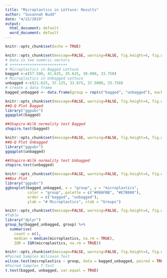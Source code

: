 ```yaml
---
title: "Microplastics in Lettuce: Results"
author: "Susannah Budd"
date: "4/22/2019"
output: 
  html_document: default
  word_document: default
---
```


```r
knitr::opts_chunk$set(echo = TRUE)
```

```r
knitr::opts_chunk$set(message=FALSE, warning=FALSE, fig.height=4, fig.width=5, fig.align="center")
# Data in two numeric vectors
# ++++++++++++++++++++++++++
# Microplastics in Bagged Lettuce
bagged <-c(57.500, 41.625, 35.625, 30.000, 33.750)
# Microplastics in Unbagged Lettuce
unbagged <-c(21.625, 37.125, 33.875, 37.5000, 33.750)
# Create a data frame
bagged_unbagged <- data.frame(group = rep(c("bagged", "unbagged"), each = 5), microplastics = c(bagged,  unbagged))
```

```r
knitr::opts_chunk$set(message=FALSE, warning=FALSE, fig.height=4, fig.width=5, fig.align="center")
##Q-Q Plot Bagged
library("ggpubr")
ggqqplot(bagged)
```

```r
##Shapiro-Wilk normality test Bagged
shapiro.test(bagged)
```

```r
knitr::opts_chunk$set(message=FALSE, warning=FALSE, fig.height=4, fig.width=5, fig.align="center")
##Q-Q Plot Unbagged
library("ggpubr")
ggqqplot(unbagged)
```

```r
##Shapiro-Wilk normality test Unbagged
shapiro.test(unbagged)
```

```r
knitr::opts_chunk$set(message=FALSE, warning=FALSE, fig.height=4, fig.width=5, fig.align="center")
##Box Plot
library("ggpubr")
ggboxplot(bagged_unbagged, x = "group", y = "microplastics", 
          color = "group", palette = c("#00AFBB", "#E7B800"),
          order = c("bagged", "unbagged"),
          ylab = "# Microplastics", xlab = "Groups")
```

```r
knitr::opts_chunk$set(message=FALSE, warning=FALSE, fig.height=4, fig.width=5, fig.align="center")
#Table
library("dplyr")
group_by(bagged_unbagged, group) %>%
  summarise(
    count = n(),
    median = median(microplastics, na.rm = TRUE),
    IQR = IQR(microplastics, na.rm = TRUE))
```

```r
knitr::opts_chunk$set(message=FALSE, warning=FALSE, fig.height=4, fig.width=5, fig.align="center")
#Paired Samples Wilcoxon Test
wilcox.test(microplastics ~ group, data = bagged_unbagged, paired = TRUE)
#Paired Samples T-Test
t.test(bagged, unbagged, var.equal = TRUE)
```

